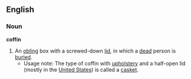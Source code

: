 ==English==
===Noun===
'''coffin'''
{{wikipedia}}
#An [[obling]] box with a screwed-down [[lid]], in which a [[dead]] person is [[bury|buried]].
#*Usage note: The type of coffin with [[upholstery]] and a half-open lid (mostly in the [[United States]]) is called a [[casket]].